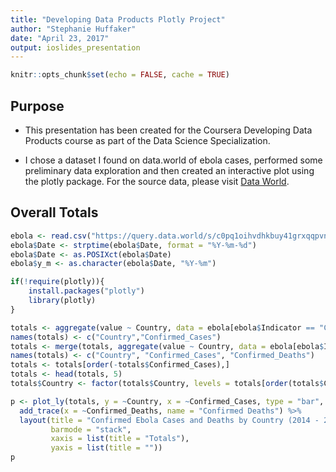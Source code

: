 ---
title: "Developing Data Products Plotly Project"
author: "Stephanie Huffaker"
date: "April 23, 2017"
output: ioslides_presentation
---

```{r setup, include=FALSE}
knitr::opts_chunk$set(echo = FALSE, cache = TRUE)
```

## Purpose

- This presentation has been created for the Coursera Developing Data Products course as part of the Data Science Specialization.

- I chose a dataset I found on data.world of ebola cases, performed some preliminary data exploration and then created an interactive plot using the plotly package. For the source data, please visit <a href="https://data.world/brianray/ebola-cases">Data World</a>.


## Overall Totals

```{r echo = FALSE, message = FALSE, warning = FALSE}
ebola <- read.csv("https://query.data.world/s/c0pq1oihvdhkbuy41grxqqpvn",header=T);
ebola$Date <- strptime(ebola$Date, format = "%Y-%m-%d")
ebola$Date <- as.POSIXct(ebola$Date)
ebola$y_m <- as.character(ebola$Date, "%Y-%m")

if(!require(plotly)){
    install.packages("plotly")
    library(plotly)
}

totals <- aggregate(value ~ Country, data = ebola[ebola$Indicator == "Cumulative number of confirmed Ebola cases", ], max)
names(totals) <- c("Country","Confirmed_Cases")
totals <- merge(totals, aggregate(value ~ Country, data = ebola[ebola$Indicator == "Cumulative number of confirmed Ebola deaths", ], max))
names(totals) <- c("Country", "Confirmed_Cases", "Confirmed_Deaths")
totals <- totals[order(-totals$Confirmed_Cases),]
totals <- head(totals, 5)
totals$Country <- factor(totals$Country, levels = totals[order(totals$Confirmed_Cases),]$Country)

p <- plot_ly(totals, y = ~Country, x = ~Confirmed_Cases, type = "bar", name = "Confirmed Cases") %>%
  add_trace(x = ~Confirmed_Deaths, name = "Confirmed Deaths") %>%
  layout(title = "Confirmed Ebola Cases and Deaths by Country (2014 - 2016)",
         barmode = "stack",
         xaxis = list(title = "Totals"),
         yaxis = list(title = ""))
p

```
